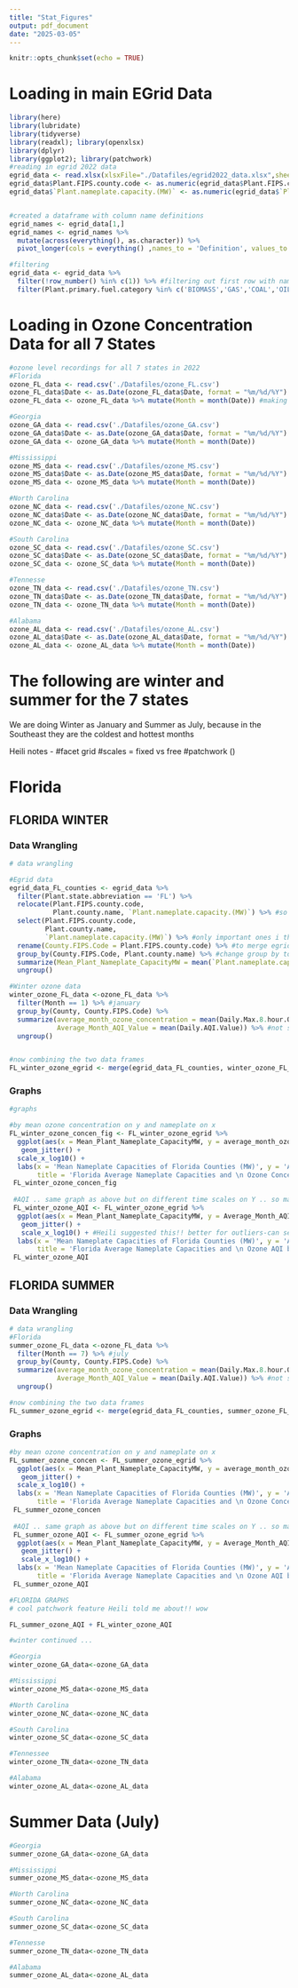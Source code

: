```yaml
---
title: "Stat_Figures"
output: pdf_document
date: "2025-03-05"
---
```


```r
knitr::opts_chunk$set(echo = TRUE)
```

# Loading in main EGrid Data
```r
library(here)
library(lubridate)
library(tidyverse)
library(readxl); library(openxlsx)
library(dplyr)
library(ggplot2); library(patchwork)
#reading in egrid 2022 data
egrid_data <- read.xlsx(xlsxFile="./Datafiles/egrid2022_data.xlsx",sheet = "PLNT22")
egrid_data$Plant.FIPS.county.code <- as.numeric(egrid_data$Plant.FIPS.county.code)
egrid_data$`Plant.nameplate.capacity.(MW)` <- as.numeric(egrid_data$`Plant.nameplate.capacity.(MW)`)


#created a dataframe with column name definitions
egrid_names <- egrid_data[1,]
egrid_names <- egrid_names %>%
  mutate(across(everything(), as.character)) %>%
  pivot_longer(cols = everything() ,names_to = 'Definition', values_to = 'Abbrev') 

#filtering
egrid_data <- egrid_data %>%
  filter(!row_number() %in% c(1)) %>% #filtering out first row with names
  filter(Plant.primary.fuel.category %in% c('BIOMASS','GAS','COAL','OIL','OFSL','OTHF'))

```

# Loading in Ozone Concentration Data for all 7 States
```r
#ozone level recordings for all 7 states in 2022
#Florida 
ozone_FL_data <- read.csv('./Datafiles/ozone_FL.csv')
ozone_FL_data$Date <- as.Date(ozone_FL_data$Date, format = "%m/%d/%Y") #converting Date into date
ozone_FL_data <- ozone_FL_data %>% mutate(Month = month(Date)) #making a column with Month number

#Georgia
ozone_GA_data <- read.csv('./Datafiles/ozone_GA.csv')
ozone_GA_data$Date <- as.Date(ozone_GA_data$Date, format = "%m/%d/%Y")
ozone_GA_data <- ozone_GA_data %>% mutate(Month = month(Date))

#Mississippi 
ozone_MS_data <- read.csv('./Datafiles/ozone_MS.csv')
ozone_MS_data$Date <- as.Date(ozone_MS_data$Date, format = "%m/%d/%Y")
ozone_MS_data <- ozone_MS_data %>% mutate(Month = month(Date))

#North Carolina
ozone_NC_data <- read.csv('./Datafiles/ozone_NC.csv')
ozone_NC_data$Date <- as.Date(ozone_NC_data$Date, format = "%m/%d/%Y")
ozone_NC_data <- ozone_NC_data %>% mutate(Month = month(Date))

#South Carolina
ozone_SC_data <- read.csv('./Datafiles/ozone_SC.csv')
ozone_SC_data$Date <- as.Date(ozone_SC_data$Date, format = "%m/%d/%Y")
ozone_SC_data <- ozone_SC_data %>% mutate(Month = month(Date))

#Tennesse
ozone_TN_data <- read.csv('./Datafiles/ozone_TN.csv')
ozone_TN_data$Date <- as.Date(ozone_TN_data$Date, format = "%m/%d/%Y")
ozone_TN_data <- ozone_TN_data %>% mutate(Month = month(Date))

#Alabama
ozone_AL_data <- read.csv('./Datafiles/ozone_AL.csv')
ozone_AL_data$Date <- as.Date(ozone_AL_data$Date, format = "%m/%d/%Y")
ozone_AL_data <- ozone_AL_data %>% mutate(Month = month(Date))

```

# The following are winter and summer for the 7 states
We are doing Winter as January and Summer as July, because in the Southeast they are the coldest and hottest months

Heili notes - #facet grid 
  #scales = fixed vs free
#patchwork () 
 


# Florida 
## FLORIDA WINTER
### Data Wrangling


```r
# data wrangling

#Egrid data
egrid_data_FL_counties <- egrid_data %>%
  filter(Plant.state.abbreviation == 'FL') %>% 
  relocate(Plant.FIPS.county.code, 
           Plant.county.name, `Plant.nameplate.capacity.(MW)`) %>% #so i can see what im working with
  select(Plant.FIPS.county.code, 
         Plant.county.name,
         `Plant.nameplate.capacity.(MW)`) %>% #only important ones i think
  rename(County.FIPS.Code = Plant.FIPS.county.code) %>% #to merge egrid & ozone data frames by common col
  group_by(County.FIPS.Code, Plant.county.name) %>% #change group by to new column name
  summarize(Mean_Plant_Nameplate_CapacityMW = mean(`Plant.nameplate.capacity.(MW)`)) %>%
  ungroup()

#Winter ozone data 
winter_ozone_FL_data <-ozone_FL_data %>%
  filter(Month == 1) %>% #january
  group_by(County, County.FIPS.Code) %>%
  summarize(average_month_ozone_concentration = mean(Daily.Max.8.hour.Ozone.Concentration),
            Average_Month_AQI_Value = mean(Daily.AQI.Value)) %>% #not sure which to do/difference rn
  ungroup()


#now combining the two data frames
FL_winter_ozone_egrid <- merge(egrid_data_FL_counties, winter_ozone_FL_data, by = 'County.FIPS.Code')
```

### Graphs
```r
#graphs

#by mean ozone concentration on y and nameplate on x
FL_winter_ozone_concen_fig <- FL_winter_ozone_egrid %>%
  ggplot(aes(x = Mean_Plant_Nameplate_CapacityMW, y = average_month_ozone_concentration)) +
   geom_jitter() +
  scale_x_log10() +
  labs(x = 'Mean Nameplate Capacities of Florida Counties (MW)', y = 'Average Ozone Concentrations by Counties (unit)',
       title = 'Florida Average Nameplate Capacities and \n Ozone Concentrations by County in January ')
 FL_winter_ozone_concen_fig
 
 #AQI .. same graph as above but on different time scales on Y .. so may be easier to read AQI ? not sure
 FL_winter_ozone_AQI <- FL_winter_ozone_egrid %>%
  ggplot(aes(x = Mean_Plant_Nameplate_CapacityMW, y = Average_Month_AQI_Value)) +
   geom_jitter() +
   scale_x_log10() + #Heili suggested this!! better for outliers-can set ticks / break points on x axis too
  labs(x = 'Mean Nameplate Capacities of Florida Counties (MW)', y = 'Average AQI (unit)',
       title = 'Florida Average Nameplate Capacities and \n Ozone AQI by County in January ')
 FL_winter_ozone_AQI

```

## FLORIDA SUMMER
### Data Wrangling
```r
# data wrangling
#Florida 
summer_ozone_FL_data <-ozone_FL_data %>%
  filter(Month == 7) %>% #july
  group_by(County, County.FIPS.Code) %>%
  summarize(average_month_ozone_concentration = mean(Daily.Max.8.hour.Ozone.Concentration),
            Average_Month_AQI_Value = mean(Daily.AQI.Value)) %>% #not sure which to do/difference rn
  ungroup()

#now combining the two data frames
FL_summer_ozone_egrid <- merge(egrid_data_FL_counties, summer_ozone_FL_data, by = 'County.FIPS.Code')
```

### Graphs
```r
#by mean ozone concentration on y and nameplate on x
FL_summer_ozone_concen <- FL_summer_ozone_egrid %>%
  ggplot(aes(x = Mean_Plant_Nameplate_CapacityMW, y = average_month_ozone_concentration)) +
   geom_jitter() +
  scale_x_log10() +
  labs(x = 'Mean Nameplate Capacities of Florida Counties (MW)', y = 'Average Ozone Concentrations by Counties (unit)',
       title = 'Florida Average Nameplate Capacities and \n Ozone Concentrations by County in July ')
 FL_summer_ozone_concen
 
 #AQI .. same graph as above but on different time scales on Y .. so may be easier to read AQI ? not sure
 FL_summer_ozone_AQI <- FL_summer_ozone_egrid %>%
  ggplot(aes(x = Mean_Plant_Nameplate_CapacityMW, y = Average_Month_AQI_Value)) +
   geom_jitter() +
   scale_x_log10() +
  labs(x = 'Mean Nameplate Capacities of Florida Counties (MW)', y = 'Average AQI (unit)',
       title = 'Florida Average Nameplate Capacities and \n Ozone AQI by County in July ')
 FL_summer_ozone_AQI
```
```r
#FLORIDA GRAPHS
# cool patchwork feature Heili told me about!! wow

FL_summer_ozone_AQI + FL_winter_ozone_AQI

```


```r
#winter continued ...

#Georgia
winter_ozone_GA_data<-ozone_GA_data

#Mississippi 
winter_ozone_MS_data<-ozone_MS_data

#North Carolina
winter_ozone_NC_data<-ozone_NC_data

#South Carolina
winter_ozone_SC_data<-ozone_SC_data

#Tennessee
winter_ozone_TN_data<-ozone_TN_data

#Alabama
winter_ozone_AL_data<-ozone_AL_data

```

# Summer Data (July)




```r
#Georgia
summer_ozone_GA_data<-ozone_GA_data

#Mississippi 
summer_ozone_MS_data<-ozone_MS_data

#North Carolina
summer_ozone_NC_data<-ozone_NC_data

#South Carolina
summer_ozone_SC_data<-ozone_SC_data

#Tennesse
summer_ozone_TN_data<-ozone_TN_data

#Alabama
summer_ozone_AL_data<-ozone_AL_data

```

